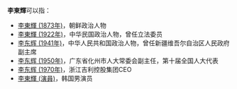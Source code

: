 '''李東輝'''可以指：
* [[李東輝_(1873年)|李東輝 (1873年)]]，朝鲜政治人物
* [[李東輝_(1922年)|李東輝 (1922年)]]，中华民国政治人物，曾任立法委员
* [[李东辉_(1941年)|李东辉 (1941年)]]，中华人民共和国政治人物，曾任新疆维吾尔自治区人民政府副主席
* [[李东辉_(1950年)|李东辉 (1950年)]]，广东省化州市人大常委会副主任，第十届全国人大代表
* [[李东辉_(1970年)|李东辉 (1970年)]]，浙江吉利控股集团CEO
* [[李東輝_(演員)|李東輝 (演員)]]，韩国男演员

{{disambig|dong|Cat=三字李姓人名消歧義}}